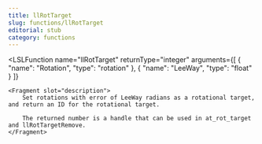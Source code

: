 ```yaml
---
title: llRotTarget
slug: functions/llRotTarget
editorial: stub
category: functions
---
```


<LSLFunction
	name="llRotTarget"
	returnType="integer"
	arguments={[
	{
		"name": "Rotation",
		"type": "rotation"
	},
	{
		"name": "LeeWay",
		"type": "float"
	}
]}
>
	<Fragment slot="description">
		Set rotations with error of LeeWay radians as a rotational target, and return an ID for the rotational target.
		
		The returned number is a handle that can be used in at_rot_target and llRotTargetRemove.
	</Fragment>
</LSLFunction>
